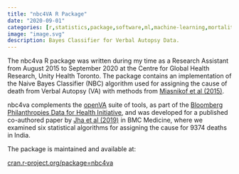 ```yaml
---
title: "nbc4VA R Package"
date: "2020-09-01"
categories: [r,statistics,package,software,ml,machine-learning,mortality,verbal-autopsy,model]
image: "image.svg"
description: Bayes Classifier for Verbal Autopsy Data.
---
```


The nbc4va R package was written during my time as a Research Assistant from August 2015 to September 2020 at the Centre for Global Health Research, Unity Health Toronto. The package contains an implementation of the Naive Bayes Classifier (NBC) algorithm used for assigning the cause of death from Verbal Autopsy (VA) with methods from [Miasnikof et al (2015)](https://doi.org/10.1186/s12916-015-0521-2).

nbc4va complements the [openVA](https://openva.net/) suite of tools, as part of the [Bloomberg Philanthropies Data for Health Initiative](https://www.bloomberg.org/public-health/strengthening-health-data/), and was developed for a published co-authored paper by [Jha et al (2019)](https://doi.org/10.1186/s12916-019-1353-2) in BMC Medicine, where we examined six statistical algorithms for assigning the cause for 9374 deaths in India.

The package is maintained and available at:

[cran.r-project.org/package=nbc4va](https://cran.r-project.org/package=nbc4va)
